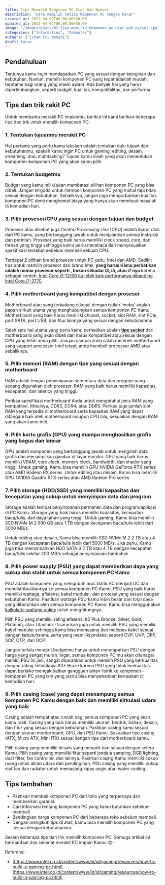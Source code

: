 ```yaml
---
title: Tips Memilih Komponen PC Biar Gak Nyesel
description: "Cara memilih setiap komponen PC dengan benar"
created_at: 2022-04-02T06:00:00+00:00
updated_at: 2022-04-02T06:00:00+00:00
image: "/images/posts/02-tips-memilih komponen-pc-biar-gak-nyesel.jpg"
categories: ["Information", "Computer"]
authors: ["Irham Tri Ahmadi"]
draft: false
---
```


## **Pendahuluan**

Tentunya kamu ingin mendapatkan PC yang sesuai dengan keinginan dan kebutuhan. Namun, memilih komponen PC yang tepat tidaklah mudah, terutama bagi orang yang masih awam. Ada banyak hal yang harus dipertimbangkan, seperti budget, kualitas, kompatibilitas, dan performa.

## **Tips dan trik rakit PC**

Untuk membantu merakit PC impianmu, berikut ini kami berikan beberapa tips dan trik untuk memilih komponen PC:

### 1. Tentukan tujuanmu merakit PC

Hal pertama yang perlu kamu lakukan adalah tentukan dulu tujuan dan kebutuhanmu, apakah kamu ingin PC untuk gaming, editing, desain, streaming, atau multitasking? Tujuan kamu inilah yang akan menentukan komponen-komponen PC yang akan kamu pilih.

### 2. Tentukan budgetmu

Budget yang kamu miliki akan membatasi pilihan komponen PC yang bisa dibeli. Jangan tergoda untuk membeli komponen PC yang mahal tapi tidak sesuai dengan kebutuhan. Sebaliknya, jangan juga mengorbankan kualitas komponen PC demi menghemat biaya yang hanya akan membuat masalah di kemudian hari.

### 3. Pilih prosesor/CPU yang sesuai dengan tujuan dan budget

Prosesor atau disebut juga _Central Processing Unit_ (CPU) adalah ibarat otak dari PC kamu, yang bertanggung jawab untuk menjalankan semua instruksi dan perintah. Prosesor yang baik harus memiliki clock speed, core, dan thread yang tinggi sehingga kamu perlu membaca dan menyesuaikan spesifikasi tersebut sebelum membeli sebuah CPU.

Terdapat 2 pilihan brand prosesor untuk PC yaitu, Intel dan AMD. Sedikit tips untuk memilih prosesor dari brand Intel, **yang harus Kamu perhatikan adalah nomor prosesor seperti , bukan sekadar i3, i5, atau i7 nya** karena sebagai contoh, [Intel Core i3-12100 itu lebih baik performanya dibanding Intel Core i7-3770](https://technical.city/id/cpu/Core-i7-3770-vs-Core-i3-12100).

### 4. Pilih motherboard yang kompatibel dengan prosesor

Motherboard atau yang terkadang dikenal dengan istilah 'mobo' adalah papan sirkuit utama yang menghubungkan semua komponen PC Kamu. Motherboard yang baik harus memiliki chipset, socket, slot RAM, slot PCIe, port SATA, port USB, dan fitur lainnya yang sesuai dengan kebutuhanmu.

Salah satu hal utama yang perlu kamu perhatikan adalah [**tipe socket**](https://screenrant.com/intel-amd-motherboard-socket-types-explained/) dari motherboard yang akan dibeli dan harus kompatibel atau sesuai dengan CPU yang telah anda pilih. Jangan sampai anda salah membeli motherboard yang support processor Intel tetapi, anda membeli processor AMD atau sebaliknya.

### 5. Pilih memori (RAM) dengan tipe yang sesuai dengan motherboard

RAM adalah tempat penyimpanan sementara data dan program yang sedang digunakan oleh prosesor. RAM yang baik harus memiliki kapasitas, kecepatan, dan latency yang tinggi.

Periksa spesifikasi motherboard Anda untuk mengetahui jenis RAM yang kompatibel. Misalnya, DDR3, DDR4, atau DDR5. Periksa juga jumlah slot RAM yang tersedia di motherboard serta kapasitas RAM yang dapat ditangani baik oleh motherboard maupun CPU lalu, sesuaikan dengan RAM yang akan kamu beli.

### 6. Pilih kartu grafis (GPU) yang mampu menghasilkan grafis yang bagus dan lancar

GPU adalah komponen yang bertanggung jawab untuk mengolah data grafis dan menampilkan gambar di layar monitor. GPU yang baik harus memiliki VRAM, core clock, memory clock, bandwidth, dan shader yang tinggi. Untuk gaming, Kamu bisa memilih GPU NVIDIA GeForce RTX series atau AMD Radeon RX series. Untuk editing atau desain, Kamu bisa memilih GPU NVIDIA Quadro RTX series atau AMD Radeon Pro series.

### 7. Pilih storage (HDD/SSD) yang memiliki kapasitas dan kecepatan yang cukup untuk menyimpan data dan program

Storage adalah tempat penyimpanan permanen data dan program/aplikasi di PC Kamu. Storage yang baik harus memiliki kapasitas, kecepatan baca/tulis, dan daya tahan yang tinggi. Untuk gaming, Kamu bisa memilih SSD NVMe M.2 500 GB atau 1 TB dengan kecepatan baca/tulis lebih dari 3000 MB/s.

Untuk editing atau desain, Kamu bisa memilih SSD NVMe M.2 2 TB atau 4 TB dengan kecepatan baca/tulis lebih dari 5000 MB/s. Jika perlu, Kamu juga bisa menambahkan HDD SATA 3 2 TB atau 4 TB dengan kecepatan baca/tulis sekitar 200 MB/s sebagai penyimpanan tambahan.

### 8. Pilih power supply (PSU) yang dapat memberikan daya yang cukup dan stabil untuk semua komponen PC Kamu

PSU adalah komponen yang mengubah arus listrik AC menjadi DC dan mendistribusikannya ke semua komponen PC Kamu. PSU yang baik harus memiliki wattage, efisiensi, kabel modular, dan proteksi yang sesuai dengan kebutuhan Kamu. Pastikan wattage PSU kamu lebih besar dari total daya yang dibutuhkan oleh semua komponen PC Kamu. Kamu bisa menggunakan [kalkulator wattage online](https://seasonic.com/wattage-calculator) untuk menghitungnya.

Pilih PSU yang memiliki rating efisiensi 80 Plus Bronze, Silver, Gold, Platinum, atau Titanium. Disarankan juga untuk memilih PSU yang memiliki kabel modular sehingga kamu bisa memasang dan melepas kabel sesuai dengan kebutuhanmu serta yang memiliki proteksi seperti OVP, UVP, OPP, SCP, OTP, dan OCP.

Jangan terlalu mengirit budgetmu hanya untuk mendapatkan PSU dengan harga yang sangat murah. Ingat, semua komponen PC mu akan ditenagai melalui PSU ini jadi, sangat disarankan untuk memilih PSU yang berkualitas dengan rating setidaknya 80+ Broze karena PSU yang tidak berkualitas dapat berisiko mengakibatkan gangguan aliran listrik ke komponen - komponen PC yang lain yang justru bisa menyebabkan kerusakan di kemudian hari.

### 9. Pilih casing (case) yang dapat menampung semua komponen PC Kamu dengan baik dan memiliki sirkulasi udara yang baik

Casing adalah tempat atau rumah bagi semua komponen PC yang akan kamu rakit. Casing yang baik harus memiliki ukuran, bentuk, bahan, desain, dan fitur yang sesuai dengan kebutuhan. Pastikan casing kamu sesuai dengan ukuran motherboard, GPU, dan PSU Kamu. Sesuaikan tipe casing (ATX, Micro ATX, Mini ITX) sesuai dengan tipe dari motherboard kamu.

Pilih casing yang memiliki desain yang menarik dan sesuai dengan selera Kamu. Pilih casing yang memiliki fitur seperti jendela samping, RGB lighting, dust filter, fan controller, dan lainnya. Pastikan casing Kamu memiliki cukup ruang untuk aliran udara dan pendinginan. Pilih casing yang memiliki cukup slot fan dan radiator untuk memasang kipas angin atau water cooling.

## **Tips tambahan**

- Pastikan membeli komponen PC dari toko yang terpercaya dan memberikan garansi.
- Cari informasi tentang komponen PC yang kamu butuhkan sebelum membeli.
- Bandingkan harga komponen PC dari beberapa toko sebelum membeli.
- Dengan mengikuti tips di atas, kamu bisa memilih komponen PC yang sesuai dengan kebutuhanmu.

Sekian beberapa tips dan trik memilih komponen PC. Semoga artikel ini bermanfaat dan selamat merakit PC impian Kamu! 😊-

Referensi:

- [https://www.intel.co.id/content/www/id/id/gaming/resources/how-to-build-a-gaming-pc.html](https://www.intel.co.id/content/www/id/id/gaming/resources/how-to-build-a-gaming-pc.html)
